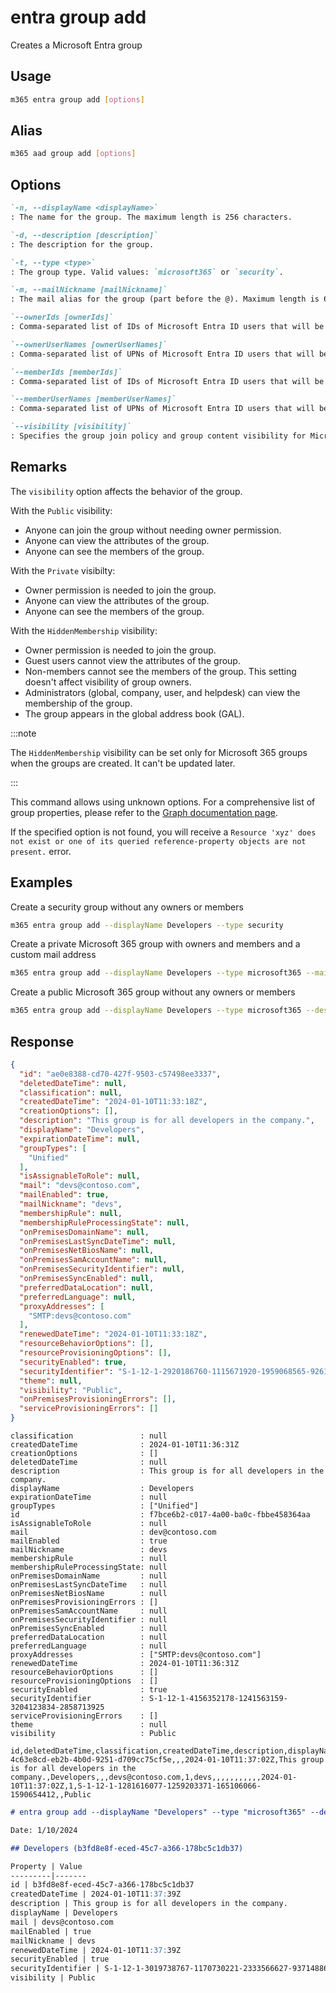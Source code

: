 
# entra group add

Creates a Microsoft Entra group

## Usage

```sh
m365 entra group add [options]
```

## Alias

```sh
m365 aad group add [options]
```

## Options

```md definition-list
`-n, --displayName <displayName>`
: The name for the group. The maximum length is 256 characters.

`-d, --description [description]`
: The description for the group.

`-t, --type <type>`
: The group type. Valid values: `microsoft365` or `security`.

`-m, --mailNickname [mailNickname]`
: The mail alias for the group (part before the @). Maximum length is 64 characters.

`--ownerIds [ownerIds]`
: Comma-separated list of IDs of Microsoft Entra ID users that will be group owners. Specify either `ownerIds` or `ownerUserNames`, but not both.

`--ownerUserNames [ownerUserNames]`
: Comma-separated list of UPNs of Microsoft Entra ID users that will be group owners. Specify either `ownerIds` or `ownerUserNames`, but not both.

`--memberIds [memberIds]`
: Comma-separated list of IDs of Microsoft Entra ID users that will be group members. Specify either `memberIds` or `memberUserNames`, but not both.

`--memberUserNames [memberUserNames]`
: Comma-separated list of UPNs of Microsoft Entra ID users that will be group members. Specify either `memberIds` or `memberUserNames`, but not both.

`--visibility [visibility]`
: Specifies the group join policy and group content visibility for Microsoft 365 groups. Possible values are: `Private`, `Public`, or `HiddenMembership`. Defaults to `Public`. Specify only when creating a group of type `microsoft365`.
```

<Global />

## Remarks

The `visibility` option affects the behavior of the group.

With the `Public` visibility:
- Anyone can join the group without needing owner permission. 
- Anyone can view the attributes of the group. 
- Anyone can see the members of the group.

With the `Private` visibilty:
- Owner permission is needed to join the group.
- Anyone can view the attributes of the group.
- Anyone can see the members of the group.

With the `HiddenMembership` visibility:
- Owner permission is needed to join the group.
- Guest users cannot view the attributes of the group.
- Non-members cannot see the members of the group. This setting doesn't affect visibility of group owners.
- Administrators (global, company, user, and helpdesk) can view the membership of the group.
- The group appears in the global address book (GAL).

:::note

The `HiddenMembership` visibility can be set only for Microsoft 365 groups when the groups are created. It can't be updated later.

:::

This command allows using unknown options. For a comprehensive list of group properties, please refer to the [Graph documentation page](https://learn.microsoft.com/graph/api/resources/group?view=graph-rest-1.0#properties).

If the specified option is not found, you will receive a `Resource 'xyz' does not exist or one of its queried reference-property objects are not present.` error.

## Examples

Create a security group without any owners or members

```sh
m365 entra group add --displayName Developers --type security
```

Create a private Microsoft 365 group with owners and members and a custom mail address

```sh
m365 entra group add --displayName Developers --type microsoft365 --mailNickname devs --ownerUserNames john.doe@contoso.com --memberUserNames "john.doe@contoso.com,adele.vance@contoso.com" --visibility Private
```

Create a public Microsoft 365 group without any owners or members

```sh
m365 entra group add --displayName Developers --type microsoft365 --description "This group is for all developers in the company." --visibility Public
```


## Response

<Tabs>
  <TabItem value="JSON">

  ```json
  {
    "id": "ae0e8388-cd70-427f-9503-c57498ee3337",
    "deletedDateTime": null,
    "classification": null,
    "createdDateTime": "2024-01-10T11:33:18Z",
    "creationOptions": [],
    "description": "This group is for all developers in the company.",
    "displayName": "Developers",
    "expirationDateTime": null,
    "groupTypes": [
      "Unified"
    ],
    "isAssignableToRole": null,
    "mail": "devs@contoso.com",
    "mailEnabled": true,
    "mailNickname": "devs",
    "membershipRule": null,
    "membershipRuleProcessingState": null,
    "onPremisesDomainName": null,
    "onPremisesLastSyncDateTime": null,
    "onPremisesNetBiosName": null,
    "onPremisesSamAccountName": null,
    "onPremisesSecurityIdentifier": null,
    "onPremisesSyncEnabled": null,
    "preferredDataLocation": null,
    "preferredLanguage": null,
    "proxyAddresses": [
      "SMTP:devs@contoso.com"
    ],
    "renewedDateTime": "2024-01-10T11:33:18Z",
    "resourceBehaviorOptions": [],
    "resourceProvisioningOptions": [],
    "securityEnabled": true,
    "securityIdentifier": "S-1-12-1-2920186760-1115671920-1959068565-926150296",
    "theme": null,
    "visibility": "Public",
    "onPremisesProvisioningErrors": [],
    "serviceProvisioningErrors": []
  }
  ```

  </TabItem>
  <TabItem value="Text">

  ```text
  classification               : null
  createdDateTime              : 2024-01-10T11:36:31Z
  creationOptions              : []
  deletedDateTime              : null
  description                  : This group is for all developers in the company.
  displayName                  : Developers
  expirationDateTime           : null
  groupTypes                   : ["Unified"]
  id                           : f7bce6b2-c017-4a00-ba0c-fbbe458364aa
  isAssignableToRole           : null
  mail                         : dev@contoso.com
  mailEnabled                  : true
  mailNickname                 : devs
  membershipRule               : null
  membershipRuleProcessingState: null
  onPremisesDomainName         : null
  onPremisesLastSyncDateTime   : null
  onPremisesNetBiosName        : null
  onPremisesProvisioningErrors : []
  onPremisesSamAccountName     : null
  onPremisesSecurityIdentifier : null
  onPremisesSyncEnabled        : null
  preferredDataLocation        : null
  preferredLanguage            : null
  proxyAddresses               : ["SMTP:devs@contoso.com"]
  renewedDateTime              : 2024-01-10T11:36:31Z
  resourceBehaviorOptions      : []
  resourceProvisioningOptions  : []
  securityEnabled              : true
  securityIdentifier           : S-1-12-1-4156352178-1241563159-3204123834-2858713925
  serviceProvisioningErrors    : []
  theme                        : null
  visibility                   : Public
  ```

  </TabItem>
  <TabItem value="CSV">

  ```csv
  id,deletedDateTime,classification,createdDateTime,description,displayName,expirationDateTime,isAssignableToRole,mail,mailEnabled,mailNickname,membershipRule,membershipRuleProcessingState,onPremisesDomainName,onPremisesLastSyncDateTime,onPremisesNetBiosName,onPremisesSamAccountName,onPremisesSecurityIdentifier,onPremisesSyncEnabled,preferredDataLocation,preferredLanguage,renewedDateTime,securityEnabled,securityIdentifier,theme,visibility
  4c63e8cd-eb2b-4b0d-9251-d709cc75cf5e,,,2024-01-10T11:37:02Z,This group is for all developers in the company.,Developers,,,devs@contoso.com,1,devs,,,,,,,,,,,2024-01-10T11:37:02Z,1,S-1-12-1-1281616077-1259203371-165106066-1590654412,,Public
  ```

  </TabItem>
  <TabItem value="Markdown">

  ```md
  # entra group add --displayName "Developers" --type "microsoft365" --description "This group is for all developers in the company." --visibility "Public" --mailNickname "devs"

  Date: 1/10/2024

  ## Developers (b3fd8e8f-eced-45c7-a366-178bc5c1db37)

  Property | Value
  ---------|-------
  id | b3fd8e8f-eced-45c7-a366-178bc5c1db37
  createdDateTime | 2024-01-10T11:37:39Z
  description | This group is for all developers in the company.
  displayName | Developers
  mail | devs@contoso.com
  mailEnabled | true
  mailNickname | devs
  renewedDateTime | 2024-01-10T11:37:39Z
  securityEnabled | true
  securityIdentifier | S-1-12-1-3019738767-1170730221-2333566627-937148869
  visibility | Public
  ```

  </TabItem>
</Tabs>

